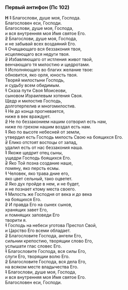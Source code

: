 ### Первый антифон (Пс 102)

**Н** ~~1~~ Благослови, душе моя, Господа.  
Благословен еси, Господи.  
Благослови, душе моя, Господа,  
и вся внутренняя моя Имя святое Его.  
~~2~~ Благослови, душе моя, Господа,  
и не забывай всех воздаяний Его.  
~~1~~ Очищающаго вся беззакония твоя,  
исцеляющаго вся недуги твоя.  
~~2~~ Избавляющаго от истления живот твой,  
венчающаго тя милостию и щедротами.  
~~1~~ Исполняющаго во благих желание твое:  
обновится, яко орля, юность твоя.  
Творяй милостыни Господь,  
и судьбу всем обидимым.  
~~1~~ Сказа пути Своя Моисеови,  
сыновом Израилевым хотения Своя.  
Щедр и милостив Господь,  
долготерпелив и многомилостив.  
~~1~~ Не до конца прогневается,  
ниже в век враждует.  
~~2~~ Не по беззаконием нашим сотворил есть нам,  
ниже по грехом нашим воздал есть нам.  
~~1~~ Яко по высоте небесней от земли,  
утвердил есть Господь милость Свою на боящихся Его.  
~~2~~ Елико отстоят востоцы от запад,  
удалил есть от нас беззакония наша.  
~~1~~ Якоже щедрит отец сыны,  
ущедри Господь боящихся Его.  
~~2~~ Яко Той позна создание наше,  
помяну, яко персть есмы.  
~~1~~ Человек, яко трава дние его,  
яко цвет сельный, тако оцветет.  
~~2~~ Яко дух пройде в нем, и не будет,  
и не познает ктому места своего.  
~~1~~ Милость же Господня от века и до века  
на боящихся Его.  
~~2~~ И правда Его на сынех сынов,  
хранящих завет Его,  
и помнящих заповеди Его  
творити я.  
~~1~~ Господь на небеси уготова Престол Свой,  
и Царство Его всеми обладает.  
~~2~~ Благословите Господа, ангели Его,  
сильнии крепостию, творящии слово Его,  
услышати глас словес Его.  
~~1~~ Благословите Господа, вся силы Его,  
слуги Его, творящии волю Его.  
~~2~~ Благословите Господа, вся дела Его,  
на всяком месте владычества Его.  
~~1~~ Благослови, душе моя, Господа,  
и вся внутренняя моя Имя святое Его.  
Благословен еси, Господи.

